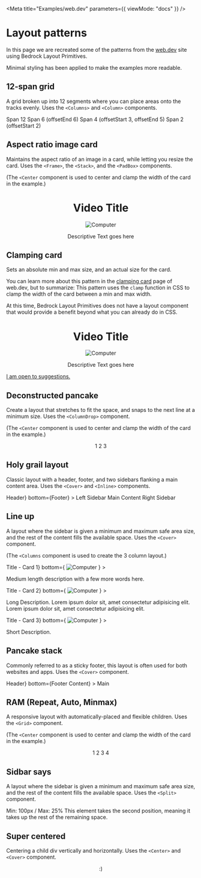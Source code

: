
<Meta title="Examples/web.dev" parameters={{ viewMode: "docs" }} />

# Layout patterns

In this page we are recreated some of the patterns from the [web.dev](https://web.dev/patterns/layout) site using Bedrock Layout Primitives.

Minimal styling has been applied to make the examples more readable.

## 12-span grid

A grid broken up into 12 segments where you can place areas onto the tracks evenly. Uses the `<Columns>` and `<Column>` components.

<Canvas withSource="open">
  <Story name="12-span grid">
    <Columns gutter="size3" columns={12}>
      <Column span={12}>
        <Component>Span 12</Component>
      </Column>
      <Column span={6} offsetEnd={6}>
        <Component>Span 6 (offsetEnd 6)</Component>
      </Column>
      <Column offsetStart={3} offsetEnd={5} span={4}>
        <Component>Span 4 (offsetStart 3, offsetEnd 5)</Component>
      </Column>
      <Column offsetStart={2} span={2}>
        <Component>Span 2 (offsetStart 2)</Component>
      </Column>
    </Columns>
  </Story>
</Canvas>

## Aspect ratio image card

Maintains the aspect ratio of an image in a card, while letting you resize the card. Uses the `<Frame>`, the `<Stack>`, and the `<PadBox>` components.

(The `<Center` component is used to center and clamp the width of the card in the example.)

<Canvas withSource="open">
  <Story name="Aspect ratio image card">
    <Center maxWidth="25rem">
      <PadBox
        as={Stack}
        gutter="size3"
        padding="size7"
        style={{ border: "1px solid black" }}
      >
        <h1>Video Title</h1>
        <Frame ratio={[16, 9]}>
          <img src={jacketPic} alt="Computer" />
        </Frame>
        <p>Descriptive Text goes here</p>
      </PadBox>
    </Center>
  </Story>
</Canvas>

## Clamping card

Sets an absolute min and max size, and an actual size for the card.

You can learn more about this pattern in the [clamping card](https://web.dev/layout/clamping-card) page of web.dev, but to summarize: This pattern uses the `clamp` function in CSS to clamp the width of the card between a min and max width.

At this time, Bedrock Layout Primitives does not have a layout component that would provide a benefit beyond what you can already do in CSS.

<Canvas withSource="open">
  <Story name="Clamping card">
    <Center centerChildren>
      <PadBox
        as={Stack}
        gutter="size3"
        padding="size7"
        style={{ border: "1px solid black", width: "clamp(23ch, 60%, 46ch)" }}
      >
        <h1>Video Title</h1>
        <Frame ratio={[16, 9]}>
          <img src={jacketPic} alt="Computer" />
        </Frame>
        <p>Descriptive Text goes here</p>
      </PadBox>
    </Center>
  </Story>
</Canvas>

[I am open to suggestions.](/?path=/docs/overview-contributing--page)

## Deconstructed pancake

Create a layout that stretches to fit the space, and snaps to the next line at a minimum size. Uses the `<ColumnDrop>` component.

(The `<Center` component is used to center and clamp the width of the card in the example.)

<Canvas withSource="open">
  <Story name="Deconstructed pancake">
    <Center maxWidth="25rem">
      <ColumnDrop gutter="size2" minItemWidth="150px">
        <Component>1</Component>
        <Component>2</Component>
        <Component>3</Component>
      </ColumnDrop>
    </Center>
  </Story>
</Canvas>

## Holy grail layout

Classic layout with a header, footer, and two sidebars flanking a main content area. Uses the `<Cover>` and `<Inline>` components.

<Canvas withSource="open">
  <Story name="Holy grail layout">
    <Cover
      gutter="size2"
      stretchContent
      minHeight="50vh"
      top={<Component as="header">Header</Component>}
      bottom={<Component as="footer">Footer</Component>}
    >
      <Inline align="stretch" gutter="size2" stretch={1}>
        <Component>Left Sidebar</Component>
        <Component as="main">Main Content</Component>
        <Component>Right Sidebar</Component>
      </Inline>
    </Cover>
  </Story>
</Canvas>

## Line up

A layout where the sidebar is given a minimum and maximum safe area size, and the rest of the content fills the available space. Uses the `<Cover>` component.

(The `<Columns` component is used to create the 3 column layout.)

<Canvas withSource="open">
  <Story name="Line up">
    <Columns columns={3} gutter="size9">
      <Cover
        as={Component}
        minHeight="100%"
        gutter="size3"
        top={<h3>Title - Card 1</h3>}
        bottom={
          <Frame ratio={[16, 9]}>
            <img src={jacketPic} alt="Computer" />
          </Frame>
        }
      >
        <p contenteditable>
          Medium length description with a few more words here.
        </p>
      </Cover>
      <Cover
        as={Component}
        minHeight="100%"
        gutter="size3"
        top={<h3>Title - Card 2</h3>}
        bottom={
          <Frame ratio={[16, 9]}>
            <img src={jacketPic} alt="Computer" />
          </Frame>
        }
      >
        <p contenteditable>
          Long Description. Lorem ipsum dolor sit, amet consectetur adipisicing
          elit. Lorem ipsum dolor sit, amet consectetur adipisicing elit.
        </p>
      </Cover>
      <Cover
        as={Component}
        minHeight="100%"
        gutter="size3"
        top={<h3>Title - Card 3</h3>}
        bottom={
          <Frame ratio={[16, 9]}>
            <img src={jacketPic} alt="Computer" />
          </Frame>
        }
      >
        <p contenteditable>Short Description.</p>
      </Cover>
    </Columns>
  </Story>
</Canvas>

## Pancake stack

Commonly referred to as a sticky footer, this layout is often used for both websites and apps. Uses the `<Cover>` component.

<Canvas withSource="open">
  <Story name="Pancake stack">
    <Cover
      minHeight="25vh"
      stretchContent
      gutter="size3"
      top={<Component as="header">Header</Component>}
      bottom={<Component as="footer">Footer Content</Component>}
    >
      <Component as="main" style={{ minHeight: "25vh" }}>
        Main
      </Component>
    </Cover>
  </Story>
</Canvas>

## RAM (Repeat, Auto, Minmax)

A responsive layout with automatically-placed and flexible children. Uses the `<Grid>` component.

(The `<Center` component is used to center and clamp the width of the card in the example.)

<Canvas withSource="open">
  <Story name="RAM (Repeat, Auto, Minmax)">
    <Center maxWidth="25rem">
      <Grid gutter="size3" minItemWidth="150px">
        <Component>1</Component>
        <Component>2</Component>
        <Component>3</Component>
        <Component>4</Component>
      </Grid>
    </Center>
  </Story>
</Canvas>

## Sidbar says

A layout where the sidebar is given a minimum and maximum safe area size, and the rest of the content fills the available space. Uses the `<Split>` component.

<Canvas withSource="open">
  <Story name="Sidbar says">
    <Split gutter="size3" fraction="1/4" minItemWidth="100px">
      <Component>Min: 100px / Max: 25%</Component>
      <Component>
        This element takes the second position, meaning it takes up the rest of
        the remaining space.
      </Component>
    </Split>
  </Story>
</Canvas>

## Super centered

Centering a child div vertically and horizontally. Uses the `<Center>` and `<Cover>` component.

<Canvas withSource="open">
  <Story name="Super centered">
    <Cover minHeight="25vh">
      <Center centerChildren>
        <Component>:)</Component>
      </Center>
    </Cover>
  </Story>
</Canvas>
